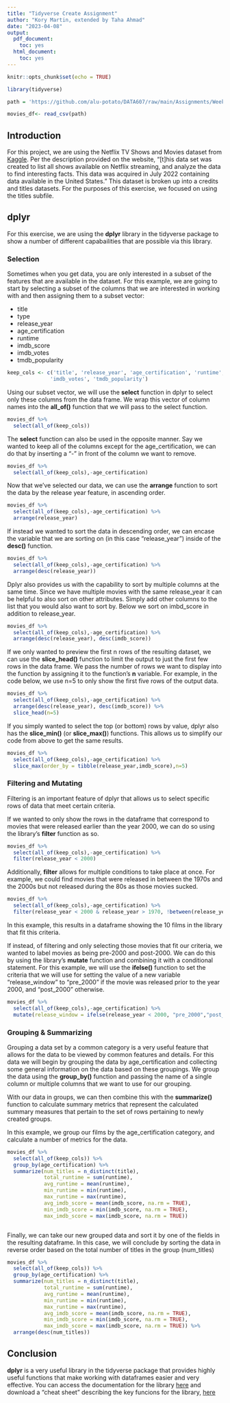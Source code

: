 ---
title: "Tidyverse Create Assignment"
author: "Kory Martin, extended by Taha Ahmad"
date: "2023-04-08"
output:
  pdf_document:
    toc: yes
  html_document:
    toc: yes
---

```{r setup, include=FALSE}
knitr::opts_chunk$set(echo = TRUE)

library(tidyverse)

path = 'https://github.com/alu-potato/DATA607/raw/main/Assignments/Week%209%20Project/titles.csv'

movies_df<- read_csv(path)

```

## Introduction

For this project, we are using the Netflix TV Shows and Movies dataset from [Kaggle](https://www.kaggle.com/datasets/victorsoeiro/netflix-tv-shows-and-movies). Per the description provided on the website, "[t]his data set was created to list all shows available on Netflix streaming, and analyze the data to find interesting facts. This data was acquired in July 2022 containing data available in the United States." This dataset is broken up into a credits and titles datasets. For the purposes of this exercise, we focused on using the titles subfile.

## dplyr

For this exercise, we are using the **dplyr** library in the tidyverse package to show a number of different capabailities that are possible via this library.


### Selection

Sometimes when you get data, you are only interested in a subset of the features that are available in the dataset. For this example, we are going to start by selecting a subset of the columns that we are interested in working with and then assigning them to a subset vector:

- title
- type
- release_year
- age_certification
- runtime
- imdb_score
- imdb_votes
- tmdb_popularity

```{r}

keep_cols <- c('title', 'release_year', 'age_certification', 'runtime', 'imdb_score', 
              'imdb_votes', 'tmdb_popularity')

```

Using our subset vector, we will use the **select** function in dplyr to select only these columns from the data frame. We wrap this vector of column names into the **all_of()** function that we will pass to the select function.

```{r}

movies_df %>% 
  select(all_of(keep_cols))

```
The **select** function can also be used in the opposite manner. Say we wanted to keep all of the columns except for the age_certification, we can do that by inserting a "-" in front of the column we want to remove.

```{r}

movies_df %>% 
  select(all_of(keep_cols),-age_certification)

```

Now that we've selected our data, we can use the **arrange** function to sort the data by the release year feature, in ascending order.
```{r}

movies_df %>% 
  select(all_of(keep_cols),-age_certification) %>%
  arrange(release_year)

```

If instead we wanted to sort the data in descending order, we can encase the variable that we are sorting on (in this case "release_year") inside of the **desc()** function.

```{r}

movies_df %>% 
  select(all_of(keep_cols),-age_certification) %>%
  arrange(desc(release_year))

```

Dplyr also provides us with the capability to sort by multiple columns at the same time. Since we have multiple movies with the same release_year it can be helpful to also sort on other attributes. Simply add other columns to the list that you would also want to sort by. Below we sort on imbd_score in addition to release_year.

```{r}

movies_df %>% 
  select(all_of(keep_cols),-age_certification) %>%
  arrange(desc(release_year), desc(imdb_score))

```

If we only wanted to preview the first n rows of the resulting dataset, we can use the **slice_head()** function to limit the output to just the first few rows in the data frame. We pass the number of rows we want to display into the function by assigning it to the function's **n** variable. For example, in the code below, we use n=5 to only show the first five rows of the output data.

```{r}

movies_df %>% 
  select(all_of(keep_cols),-age_certification) %>%
  arrange(desc(release_year), desc(imdb_score)) %>%
  slice_head(n=5)

```
If you simply wanted to select the top (or bottom) rows by value, dplyr also has the **slice_min()** (or **slice_max()**) functions. This allows us to simplify our code from above to get the same results.

```{r}

movies_df %>% 
  select(all_of(keep_cols),-age_certification) %>%
  slice_max(order_by = tibble(release_year,imdb_score),n=5)
```

### Filtering and Mutating

Filtering is an important feature of dplyr that allows us to select specific rows of data that meet certain criteria.

If we wanted to only show the rows in the dataframe that correspond to movies that were released earlier than the year 2000, we can do so using the library's **filter** function as so.
```{r}

movies_df %>% 
  select(all_of(keep_cols),-age_certification) %>%
  filter(release_year < 2000)

```

Additionally, **filter** allows for multiple conditions to take place at once. For example, we could find movies that were released in between the 1970s and the 2000s but not released during the 80s as those movies sucked.

```{r}

movies_df %>% 
  select(all_of(keep_cols),-age_certification) %>%
  filter(release_year < 2000 & release_year > 1970, !between(release_year,1980,1990))

```

In this example, this results in a dataframe showing the 10 films in the library that fit this criteria.

If instead, of filtering and only selecting those movies that fit our criteria, we wanted to label movies as being pre-2000 and post-2000. We can do this by using the library's **mutate** function and combining it with a conditional statement. For this example, we will use the **ifelse()** function to set the criteria that we will use for setting the value of a new variable "release_window" to "pre_2000" if the movie was released prior to the year 2000, and "post_2000" otherwise.

```{r}
movies_df %>%
  select(all_of(keep_cols),-age_certification) %>%
  mutate(release_window = ifelse(release_year < 2000, "pre_2000","post_2000" ))

```

### Grouping & Summarizing

Grouping a data set by a common category is a very useful feature that allows for the data to be viewed by common features and details. For this data we will begin by grouping the data by age_certification and collecting some general information on the data based on these groupings. We group the data using the **group_by()** function and passing the name of a single column or multiple columns that we want to use for our grouping.

With our data in groups, we can then combine this with the **summarize()** function to calculate summary metrics that represent the calculated summary measures that pertain to the set of rows pertaining to newly created groups. 

In this example, we group our films by the age_certification category, and calculate a number of metrics for the data.
```{r}

movies_df %>% 
  select(all_of(keep_cols)) %>%
  group_by(age_certification) %>%
  summarize(num_titles = n_distinct(title),
            total_runtime = sum(runtime),
            avg_runtime = mean(runtime),
            min_runtime = min(runtime),
            max_runtime = max(runtime),
            avg_imdb_score = mean(imdb_score, na.rm = TRUE),
            min_imdb_score = min(imdb_score, na.rm = TRUE),
            max_imdb_score = max(imdb_score, na.rm = TRUE))



```

Finally, we can take our new grouped data and sort it by one of the fields in the resulting dataframe. In this case, we will conclude by sorting the data in reverse order based on the total number of titles in the group (num_titles)

```{r}
movies_df %>% 
  select(all_of(keep_cols)) %>%
  group_by(age_certification) %>%
  summarize(num_titles = n_distinct(title),
            total_runtime = sum(runtime),
            avg_runtime = mean(runtime),
            min_runtime = min(runtime),
            max_runtime = max(runtime),
            avg_imdb_score = mean(imdb_score, na.rm = TRUE),
            min_imdb_score = min(imdb_score, na.rm = TRUE),
            max_imdb_score = max(imdb_score, na.rm = TRUE)) %>%
  arrange(desc(num_titles))

```

## Conclusion

**dplyr** is a very useful library in the tidyverse package that provides highly useful functions that make working with dataframes easier and very effective. You can access the documentation for the library [here](https://dplyr.tidyverse.org/) and download a "cheat sheet" describing the key funcions for the library, [here](https://github.com/rstudio/cheatsheets/blob/main/data-transformation.pdf)